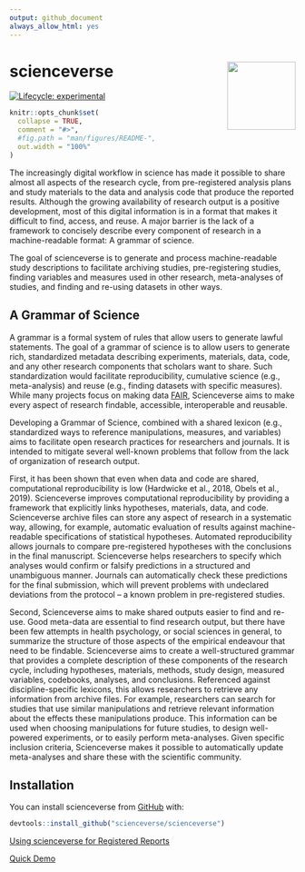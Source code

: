 ```yaml
---
output: github_document
always_allow_html: yes
---
```


# scienceverse <img src="man/figures/README-logo.png" align="right" alt="" width="120" />
<!-- rmarkdown v1 -->
<!-- README.md is generated from README.Rmd. Please edit that file -->

<!-- badges: start -->
[![Lifecycle: experimental](https://img.shields.io/badge/lifecycle-experimental-orange.svg)](https://www.tidyverse.org/lifecycle/#experimental)
<!--[![Travis build status](https://travis-ci.org/scienceverse/scienceverse?branch=master)](https://travis-ci.org/scienceverse/scienceverse)
[![Codecov test coverage](https://codecov.io/gh/scienceverse/scienceverse/branch/master/graph/badge.svg)](https://codecov.io/gh/scienceverse/scienceverse?branch=master)-->
<!-- badges: end -->

```r
knitr::opts_chunk$set(
  collapse = TRUE,
  comment = "#>",
  #fig.path = "man/figures/README-",
  out.width = "100%"
)
```

The increasingly digital workflow in science has made it possible to share almost all aspects of the research cycle, from pre-registered analysis plans and study materials to the data and analysis code that produce the reported results. Although the growing availability of research output is a positive development, most of this digital information is in a format that makes it difficult to find, access, and reuse. A major barrier is the lack of a framework to concisely describe every component of research in a machine-readable format: A grammar of science. 

The goal of scienceverse is to generate and process machine-readable study descriptions to facilitate archiving studies, pre-registering studies, finding variables and measures used in other research, meta-analyses of studies, and finding and re-using datasets in other ways.

## A Grammar of Science

A grammar is a formal system of rules that allow users to generate lawful statements. The goal of a grammar of science is to allow users to generate rich, standardized metadata describing experiments, materials, data, code, and any other research components that scholars want to share. Such standardization would facilitate reproducibility, cumulative science (e.g., meta-analysis) and reuse (e.g., finding datasets with specific measures). While many projects focus on making data [FAIR](https://www.go-fair.org/fair-principles/), Scienceverse aims to make every aspect of research findable, accessible, interoperable and reusable.

Developing a Grammar of Science, combined with a shared lexicon (e.g., standardized ways to reference manipulations, measures, and variables) aims to facilitate open research practices for researchers and journals. It is intended to mitigate several well-known problems that follow from the lack of organization of research output. 

First, it has been shown that even when data and code are shared, computational reproducibility is low (Hardwicke et al., 2018, Obels et al., 2019). Scienceverse improves computational reproducibility by providing a framework that explicitly links hypotheses, materials, data, and code. Scienceverse archive files can store any aspect of research in a systematic way, allowing, for example, automatic evaluation of results against machine-readable specifications of statistical hypotheses. Automated reproducibility allows journals to compare pre-registered hypotheses with the conclusions in the final manuscript. Scienceverse helps researchers to specify which analyses would confirm or falsify predictions in a structured and unambiguous manner. Journals can automatically check these predictions for the final submission, which will prevent problems with undeclared deviations from the protocol – a known problem in pre-registered studies.

Second, Scienceverse aims to make shared outputs easier to find and re-use. Good meta-data are essential to find research output, but there have been few attempts in health psychology, or social sciences in general, to summarize the structure of those aspects of the empirical endeavour that need to be findable. Scienceverse aims to create a well-structured grammar that provides a complete description of these components of the research cycle, including hypotheses, materials, methods, study design, measured variables, codebooks, analyses, and conclusions. Referenced against discipline-specific lexicons, this allows researchers to retrieve any information from archive files. For example, researchers can search for studies that use similar manipulations and retrieve relevant information about the effects these manipulations produce. This information can be used when choosing manipulations for future studies, to design well-powered experiments, or to easily perform meta-analyses. Given specific inclusion criteria, Scienceverse makes it possible to automatically update meta-analyses and share these with the scientific community.

## Installation

You can install scienceverse from [GitHub](https://github.com/scienceverse/scienceverse) with:

``` r
devtools::install_github("scienceverse/scienceverse")
```

[Using scienceverse for Registered Reports](https://scienceverse.github.io/scienceverse/articles/registration.html)

[Quick Demo](https://scienceverse.github.io/scienceverse/articles/demo.html)


